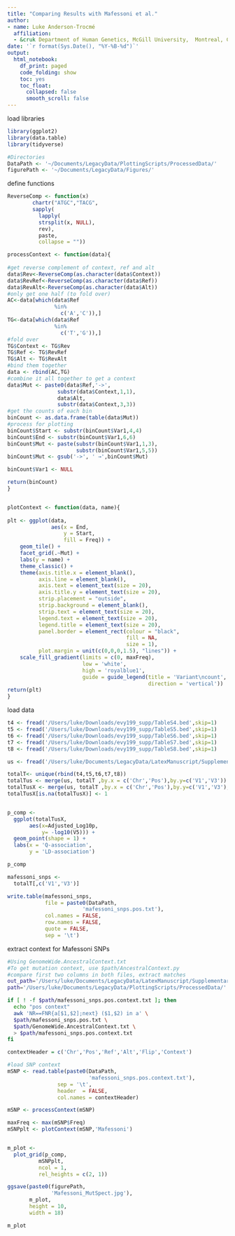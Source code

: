 ```yaml
---
title: "Comparing Results with Mafessoni et al."
author: 
- name: Luke Anderson-Trocmé
  affiliation:
  - &cruk Department of Human Genetics, McGill University,  Montreal, Canada
date: '`r format(Sys.Date(), "%Y-%B-%d")`'
output:
  html_notebook:
    df_print: paged
    code_folding: show
    toc: yes
    toc_float: 
      collapsed: false
      smooth_scroll: false
---
```


load libraries
```r
library(ggplot2)
library(data.table)
library(tidyverse)

#Directories
DataPath <- '~/Documents/LegacyData/PlottingScripts/ProcessedData/'
figurePath <- '~/Documents/LegacyData/Figures/'
```

define functions
```r
ReverseComp <- function(x)
        chartr("ATGC","TACG",
        sapply(
          lapply(
          strsplit(x, NULL), 
          rev), 
          paste, 
          collapse = ""))

processContext <- function(data){
  
#get reverse complement of context, ref and alt
data$Rev<-ReverseComp(as.character(data$Context))
data$RevRef<-ReverseComp(as.character(data$Ref))
data$RevAlt<-ReverseComp(as.character(data$Alt))
#only get one half (to fold over)
AC<-data[which(data$Ref 
               %in% 
                 c('A','C')),]
TG<-data[which(data$Ref 
               %in% 
                 c('T','G')),]
#fold over
TG$Context <- TG$Rev
TG$Ref <- TG$RevRef
TG$Alt <- TG$RevAlt
#bind them together
data <- rbind(AC,TG)
#combine it all together to get a context
data$Mut <- paste0(data$Ref,'->', 
                substr(data$Context,1,1),
                data$Alt,
                substr(data$Context,3,3))
#get the counts of each bin
binCount <- as.data.frame(table(data$Mut))
#process for plotting
binCount$Start <- substr(binCount$Var1,4,4)
binCount$End <- substr(binCount$Var1,6,6)
binCount$Mut <- paste(substr(binCount$Var1,1,3),
                      substr(binCount$Var1,5,5))
binCount$Mut <- gsub('->', ' →',binCount$Mut)

binCount$Var1 <- NULL

return(binCount)
}


plotContext <- function(data, name){
  
plt <- ggplot(data, 
              aes(x = End, 
                  y = Start, 
                  fill = Freq)) +
    geom_tile() +
    facet_grid(.~Mut) +
    labs(y = name) +
    theme_classic() +
    theme(axis.title.x = element_blank(),
          axis.line = element_blank(),
          axis.text = element_text(size = 20),
          axis.title.y = element_text(size = 20),
          strip.placement = "outside",
          strip.background = element_blank(),
          strip.text = element_text(size = 20),
          legend.text = element_text(size = 20),
          legend.title = element_text(size = 20),
          panel.border = element_rect(colour = "black", 
                                      fill = NA, 
                                      size = 1),
          plot.margin = unit(c(0,0,0,1.5), "lines")) +
    scale_fill_gradient(limits = c(0, maxFreq),
                        low = 'white', 
                        high = 'royalblue1',
                        guide = guide_legend(title = 'Variant\ncount',
                                             direction = 'vertical'))
return(plt)
}
```

load data
```r
t4 <- fread('/Users/luke/Downloads/evy199_supp/TableS4.bed',skip=1)
t5 <- fread('/Users/luke/Downloads/evy199_supp/TableS5.bed',skip=1)
t6 <- fread('/Users/luke/Downloads/evy199_supp/TableS6.bed',skip=1)
t7 <- fread('/Users/luke/Downloads/evy199_supp/TableS7.bed',skip=1)
t8 <- fread('/Users/luke/Downloads/evy199_supp/TableS8.bed',skip=1)

us <- fread('/Users/luke/Documents/LegacyData/LatexManuscript/SupplementaryData/Significant_Positions_and_Pvals.txt')

totalT<- unique(rbind(t4,t5,t6,t7,t8))
totalTus <- merge(us, totalT ,by.x = c('Chr','Pos'),by.y=c('V1','V3'))
totalTusX <- merge(us, totalT ,by.x = c('Chr','Pos'),by.y=c('V1','V3'), all.x=T)
totalTusX[is.na(totalTusX)] <- 1



```

```r
p_comp <- 
  ggplot(totalTusX, 
       aes(x=Adjusted_Log10p, 
           y= -log10(V5))) +
  geom_point(shape = 1) +
  labs(x = 'Q-association',
       y = 'LD-association')

p_comp
```

```r
mafessoni_snps <- 
  totalT[,c('V1','V3')]

write.table(mafessoni_snps, 
            file = paste0(DataPath,
                        'mafessoni_snps.pos.txt'), 
            col.names = FALSE, 
            row.names = FALSE, 
            quote = FALSE, 
            sep = '\t')

```

extract context for Mafessoni SNPs
```bash
#Using GenomeWide.AncestralContext.txt
#To get mutation context, use $path/AncestralContext.py
#compare first two columns in both files, extract matches
out_path='/Users/luke/Documents/LegacyData/LatexManuscript/SupplementaryData/'
path='/Users/luke/Documents/LegacyData/PlottingScripts/ProcessedData/'

if [ ! -f $path/mafessoni_snps.pos.context.txt ]; then
  echo "pos context"
  awk 'NR==FNR{a[$1,$2];next} ($1,$2) in a' \
  $path/mafessoni_snps.pos.txt \
  $path/GenomeWide.AncestralContext.txt \
  > $path/mafessoni_snps.pos.context.txt
fi  
```

```r
contextHeader = c('Chr','Pos','Ref','Alt','Flip','Context')

#load SNP context
mSNP <- read.table(paste0(DataPath, 
                          'mafessoni_snps.pos.context.txt'), 
                sep = '\t', 
                header  = FALSE,
                col.names = contextHeader)

mSNP <- processContext(mSNP)

maxFreq <- max(mSNP$Freq)
mSNPplt <- plotContext(mSNP,'Mafessoni')


m_plot <-
  plot_grid(p_comp,
          mSNPplt,
          ncol = 1,
          rel_heights = c(2, 1))

ggsave(paste0(figurePath,
              'Mafessoni_MutSpect.jpg'),
       m_plot, 
       height = 10,
       width = 18)

m_plot
```

```r


```


```r


```